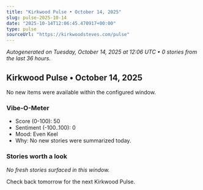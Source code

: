```yaml
---
title: "Kirkwood Pulse • October 14, 2025"
slug: pulse-2025-10-14
date: "2025-10-14T12:06:45.470917+00:00"
type: pulse
sourceUrl: "https://kirkwoodsteves.com/pulse"
---
```


_Autogenerated on Tuesday, October 14, 2025 at 12:06 UTC • 0 stories from the last 36 hours._

## Kirkwood Pulse • October 14, 2025

No new items were available within the configured window.

### Vibe-O-Meter

- Score (0-100): 50
- Sentiment (-100..100): 0
- Mood: Even Keel
- Why: No new stories were summarized today.

### Stories worth a look

_No fresh stories surfaced in this window._

Check back tomorrow for the next Kirkwood Pulse.
